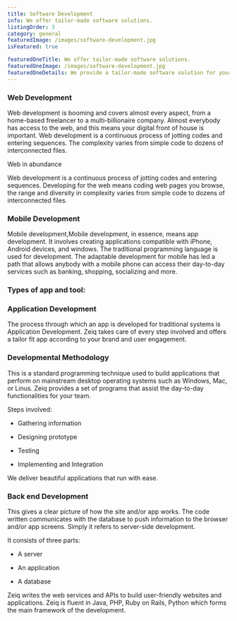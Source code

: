 ```yaml
---
title: Software Development
info: We offer tailor-made software solutions.
listingOrder: 3
category: general
featuredImage: /images/software-development.jpg
isFeatured: true

featuredOneTitle: We offer tailor-made software solutions.
featuredOneImage: /images/software-development.jpg
featuredOneDetails: We provide a tailor-made software solution for your brand.The whole modus operandi involved in the coding and decoding to create user-friendly software, basically we act little artists to build Web dashboards, iOS apps, Windows apps, Android apps to complete a Solation-As-A-Service. Zeiq also provides a platform for software consulting to develop custom web and mobile solutions. Designing, planning, programming, testing, bug fixing & more, one-stop-shop for all your software requirements.
---
```


### Web Development

Web development is booming and covers almost every aspect, from a home-based freelancer to a multi-billionaire company. Almost everybody has access to the web, and this means your digital front of house is important. Web development is a continuous process of jotting codes and entering sequences. The complexity varies from simple code to dozens of interconnected files.

Web in abundance

Web development is a continuous process of jotting codes and entering sequences. Developing for the web means coding web pages you browse, the range and diversity in complexity varies from simple code to dozens of interconnected files.

### Mobile Development

Mobile development,Mobile development, in essence, means app development. It involves creating applications compatible with iPhone, Android devices, and windows. The traditional programming language is used for development. The adaptable development for mobile has led a path that allows anybody with a mobile phone can access their day-to-day services such as banking, shopping, socializing and more.

### Types of app and tool:

### Application Development

The process through which an app is developed for traditional systems is Application Development. Zeiq takes care of every step involved and offers a tailor fit app according to your brand and user engagement.

### Developmental Methodology

This is a standard programming technique used to build applications that perform on mainstream desktop operating systems such as Windows, Mac, or Linus. Zeiq provides a set of programs that assist the day-to-day functionalities for your team.

Steps involved:

- Gathering information

- Designing prototype

- Testing

- Implementing and Integration

We deliver beautiful applications that run with ease.

### Back end Development

This gives a clear picture of how the site and/or app works. The code written communicates with the database to push information to the browser and/or app screens. Simply it refers to server-side development.

It consists of three parts:

- A server

- An application

- A database

Zeiq writes the web services and APIs to build user-friendly websites and applications. Zeiq is fluent in Java, PHP, Ruby on Rails, Python which forms the main framework of the development.
